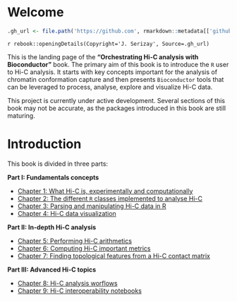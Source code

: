 # Welcome {-}

```r
.gh_url <- file.path('https://github.com', rmarkdown::metadata[['github-repo']])
```

`r rebook::openingDetails(Copyright='J. Serizay', Source=.gh_url)`

This is the landing page of the **"Orchestrating Hi-C analysis with Bioconductor"** 
book. The primary aim of this book is to introduce the `R` user to Hi-C analysis. It 
starts with key concepts important for the analysis of chromatin conformation capture and then 
presents `Bioconductor` tools that can be leveraged to process, analyse, explore and visualize 
Hi-C data. 

::: {.callout-caution}
This project is currently under active development. Several sections of this book may not be accurate, as the packages introduced in this book are still maturing. 
:::

# Introduction {-}

This book is divided in three parts:  

**Part I: Fundamentals concepts**

- [Chapter 1: What Hi-C is, experimentally and computationally](principles.qmd)
- [Chapter 2: The different `R` classes implemented to analyse Hi-C](data-representation.qmd)
- [Chapter 3: Parsing and manipulating Hi-C data in R](parsing.qmd)
- [Chapter 4: Hi-C data visualization](visualization.qmd)


**Part II: In-depth Hi-C analysis**

- [Chapter 5: Performing Hi-C arithmetics](arithmetics.qmd)
- [Chapter 6: Computing Hi-C important metrics](metrics.qmd)
- [Chapter 7: Finding topological features from a Hi-C contact matrix](topological-features.qmd)


**Part III: Advanced Hi-C topics**

- [Chapter 8: Hi-C analysis worflows](workflows.qmd)
- [Chapter 9: Hi-C interoperability notebooks](interoperability.qmd)
